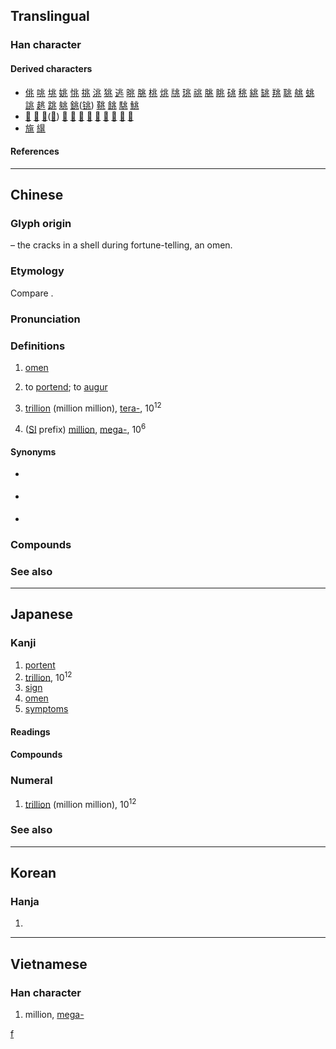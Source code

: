{{also|北|𫤬}}
{{character info}}
==Translingual==

===Han character===
{{Han char|rn=10|rad=儿|as=04|sn=6|four=32113|canj=LMUO|ids=⿻儿⿱丷八,⿻儿⿰冫⿱丿丶}}

====Derived characters====
* [[佻]] [[咷]] [[垗]] [[姚]] [[恌]] [[挑]] [[洮]] [[狣]] [[逃]] [[晀]] [[朓]] [[桃]] [[烑]] [[㸠]] [[珧]] [[祧]] [[脁]] [[眺]] [[䂪]] [[䄻]] [[絩]] [[罀]] [[䍮]] [[聎]] [[䑬]] [[䖴]] [[誂]] [[趒]] [[跳]] [[䠷]] [[銚]]([[铫]]) [[鞉]] [[餆]] [[駣]] [[鮡]]
* [[𡭰]] [[覜]] [[頫]]([[𫖯]]) [[鴵]] [[鼗]] [[宨]] [[庣]] [[晁]] [[㿡]] [[窕]] [[筄]] [[雿]]
* [[旐]] [[繉]]

====References====
{{Han ref|kx=0124.030|dkj=01347|dj=0260.040|hdz=10268.020|uh=5146}}

----

==Chinese==
{{zh-forms|alt=𠧞,𡉵,𡊥}}
{{zh-wp}}
{{zh-wp|zh:兆 (前綴)|en:Mega-}}

===Glyph origin===
{{Han etym}}
{{liushu|p}} – the cracks in a shell during fortune-telling, an omen.

===Etymology===
Compare {{cog|cdm|ह्रावःसा||to forebode; to portend ill fortune|tr=hrawʔ‑}}.

===Pronunciation===
{{zh-pron
|m=zhào
|c=siu6
|h=pfs=seu;gd=sau4
|md=diêu
|mn=xm,zz,tw:tiāu/qz:tiǎu
|mn-t=diao6/diou6
|mn-t_note=diao6 - Shantou; diou6 - Chaozhou
|mc=y
|oc=y
|ma=
|cat=n,num
}}

===Definitions===
{{zh-hanzi}}

# [[omen]]
#: {{zh-x|吉兆|auspicious omen}}
# to [[portend]]; to [[augur]]
# {{lb|zh|chiefly|Taiwan}} [[trillion]] (million million), [[tera-]], 10<sup>12</sup>
# {{lb|zh|Mainland China}} ([[International System of Units|SI]] prefix) [[million]], [[mega-]], 10<sup>6</sup>

====Synonyms====
* {{sense|trillion}} {{q|Mainland China}} {{zh-l|萬億}}
* {{sense|tera-}} {{q|Mainland China}} {{zh-l|太}}
* {{sense|mega-}} {{q|Taiwan}} {{zh-l|百萬}}

===Compounds===
{{zh-der|兆基|京兆|兆候|五日京兆|兆頭|兆域|兆亂|坼兆|徵兆|凶兆|宅兆|兆赫|惡兆|先兆|喜兆|京兆尹|好兆頭|兆民|夢兆熊羆|兆朕|吉兆|夢兆|壇兆|不祥之兆|億兆|前兆|敗兆|祲兆|朕兆|發兆|病兆|瑞兆|飛騰之兆|蘭兆|警兆|端兆|龜兆|預兆|萌兆|瑞雪兆豐年}}

===See also===
{{zh-numerals-10^4}}

{{cln|zh|numeral symbols}}

----

==Japanese==
{{wp|lang=ja}}

===Kanji===
{{ja-kanji|grade=4|rs=儿04}}

# [[portent]]
# [[trillion]], 10<sup>12</sup>
# [[sign]]
# [[omen]]
# [[symptom]]s

====Readings====
{{ja-readings
|goon=じょう<でう
|kanon=ちょう<てう
|kun=きざ-す, きざ-し
|nanori=とき, よし
}}

====Compounds====
{{der4|ja|
|{{ja-r|兆%候|ちょう%こう|[[symptom]], [[indication]]}}
|{{ja-r|兆%民|ちょう%みん|[[everybody]]}}
|{{ja-r|慶%兆|けい%ちょう|[[auspicious]] [[omen]]}}
|{{ja-r|吉%兆|きっ%ちょう|[[good]] [[omen]], [[auspicious]]}}
|{{ja-r|兆し|きざし|[[sign]], [[omen]]}}
|{{ja-r|凶%兆|きょう%ちょう|[[ill]] [[omen]], [[inauspicious]]}}
|{{ja-r|億%兆|おく%ちょう|[[the masses]], the [[people]]}}
|{{ja-r|衰%兆|すい%ちょう|[[signs]] of [[decline]]}}
|{{ja-r|前%兆|ぜん%ちょう|[[harbinger]]}}
|{{ja-r|瑞%兆|ずい%ちょう|[[felicitous]] [[omen]]}}
}}

===Numeral===
{{ja-pos|numeral|ちょう}}

# [[trillion]] (million million), 10<sup>12</sup>
#: {{ja-usex|5000'''兆'''円%欲しい！|ご-せん-'''ちょう'''-えん %ほし.い！|I want 5,000,'''000,000,000,000''' yen! {{q|internet meme}}}}

===See also===
{{ja-number-number:兆}}

[[Category:Japanese numeral symbols|f]]

----

==Korean==

===Hanja===
{{ko-hanja|조}}

# {{ko-hanja form of|조|a trillion}}

----

==Vietnamese==

===Han character===
{{vi-readings|reading=[[triệu]], [[diệu]], [[điềm]], [[giệu]]|rs=儿04}}

# million, [[mega-]]